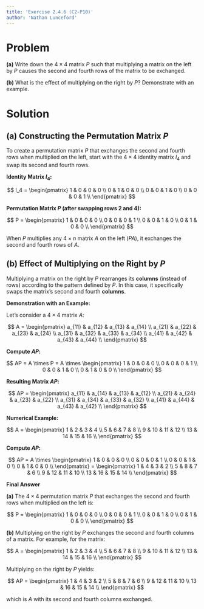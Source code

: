 ```yaml
---
title: 'Exercise 2.4.6 (C2-P10)'
author: 'Nathan Lunceford'
---
```


# **Problem**

**(a)** Write down the $4 \times 4$ matrix $P$ such that multiplying a matrix on the left by $P$ causes the second and fourth rows of the matrix to be exchanged.

**(b)** What is the effect of multiplying on the right by $P$? Demonstrate with an example.

# **Solution**

## (a) Constructing the Permutation Matrix $P$

To create a permutation matrix $P$ that exchanges the second and fourth rows when multiplied on the left, start with the $4 \times 4$ identity matrix $I_4$ and swap its second and fourth rows.

**Identity Matrix $I_4$:**

$$
I_4 = \begin{pmatrix}
1 & 0 & 0 & 0 \\
0 & 1 & 0 & 0 \\
0 & 0 & 1 & 0 \\
0 & 0 & 0 & 1 \\
\end{pmatrix}
$$

**Permutation Matrix $P$ (after swapping rows 2 and 4):**

$$
P = \begin{pmatrix}
1 & 0 & 0 & 0 \\
0 & 0 & 0 & 1 \\
0 & 0 & 1 & 0 \\
0 & 1 & 0 & 0 \\
\end{pmatrix}
$$

When $P$ multiplies any $4 \times n$ matrix $A$ on the left ($PA$), it exchanges the second and fourth rows of $A$.

## (b) Effect of Multiplying on the Right by $P$

Multiplying a matrix on the right by $P$ rearranges its **columns** (instead of rows) according to the pattern defined by $P$. In this case, it specifically swaps the matrix’s second and fourth **columns**.

**Demonstration with an Example:**

Let’s consider a $4 \times 4$ matrix $A$:

$$
A = \begin{pmatrix}
a_{11} & a_{12} & a_{13} & a_{14} \\
a_{21} & a_{22} & a_{23} & a_{24} \\
a_{31} & a_{32} & a_{33} & a_{34} \\
a_{41} & a_{42} & a_{43} & a_{44} \\
\end{pmatrix}
$$

**Compute $AP$:**

$$
AP = A \times P = A \times \begin{pmatrix}
1 & 0 & 0 & 0 \\
0 & 0 & 0 & 1 \\
0 & 0 & 1 & 0 \\
0 & 1 & 0 & 0 \\
\end{pmatrix}
$$

**Resulting Matrix $AP$:**

$$
AP = \begin{pmatrix}
a_{11} & a_{14} & a_{13} & a_{12} \\
a_{21} & a_{24} & a_{23} & a_{22} \\
a_{31} & a_{34} & a_{33} & a_{32} \\
a_{41} & a_{44} & a_{43} & a_{42} \\
\end{pmatrix}
$$

**Numerical Example:**

$$
A = \begin{pmatrix}
1 & 2 & 3 & 4 \\
5 & 6 & 7 & 8 \\
9 & 10 & 11 & 12 \\
13 & 14 & 15 & 16 \\
\end{pmatrix}
$$

**Compute $AP$:**

$$
AP = A \times \begin{pmatrix}
1 & 0 & 0 & 0 \\
0 & 0 & 0 & 1 \\
0 & 0 & 1 & 0 \\
0 & 1 & 0 & 0 \\
\end{pmatrix} = \begin{pmatrix}
1 & 4 & 3 & 2 \\
5 & 8 & 7 & 6 \\
9 & 12 & 11 & 10 \\
13 & 16 & 15 & 14 \\
\end{pmatrix}
$$

**Final Answer**

**(a)** The $4 \times 4$ permutation matrix $P$ that exchanges the second and fourth rows when multiplied on the left is:

$$
P = \begin{pmatrix}
1 & 0 & 0 & 0 \\
0 & 0 & 0 & 1 \\
0 & 0 & 1 & 0 \\
0 & 1 & 0 & 0 \\
\end{pmatrix}
$$

**(b)** Multiplying on the right by $P$ exchanges the second and fourth columns of a matrix. For example, for the matrix:

$$
A = \begin{pmatrix}
1 & 2 & 3 & 4 \\
5 & 6 & 7 & 8 \\
9 & 10 & 11 & 12 \\
13 & 14 & 15 & 16 \\
\end{pmatrix}
$$

Multiplying on the right by $P$ yields:

$$
AP = \begin{pmatrix}
1 & 4 & 3 & 2 \\
5 & 8 & 7 & 6 \\
9 & 12 & 11 & 10 \\
13 & 16 & 15 & 14 \\
\end{pmatrix}
$$

which is $A$ with its second and fourth columns exchanged.
